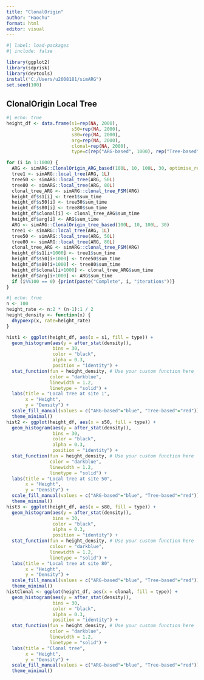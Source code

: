 ```yaml
---
title: "ClonalOrigin"
author: "Haochu"
format: html
editor: visual
---
```


```r
#| label: load-packages
#| include: false

library(ggplot2)
library(sdprisk)
library(devtools)
install("C:/Users/u2008181/simARG")
set.seed(100)
```

## ClonalOrigin Local Tree

```r
#| echo: true
height_df <- data.frame(s1=rep(NA, 2000),
                        s50=rep(NA, 2000),
                        s80=rep(NA, 2000),
                        arg=rep(NA, 2000),
                        clonal=rep(NA, 2000),
                        type=c(rep("ARG-based", 1000), rep("Tree-based", 1000)))

for (i in 1:1000) {
  ARG <- simARG::ClonalOrigin_ARG_based(100L, 10, 100L, 30, optimise_recomb=TRUE)
  tree1 <- simARG::local_tree(ARG, 1L)
  tree50 <- simARG::local_tree(ARG, 50L)
  tree80 <- simARG::local_tree(ARG, 80L)
  clonal_tree_ARG <- simARG::clonal_tree_FSM(ARG)
  height_df$s1[i] <- tree1$sum_time
  height_df$s50[i] <- tree50$sum_time
  height_df$s80[i] <- tree80$sum_time
  height_df$clonal[i] <- clonal_tree_ARG$sum_time
  height_df$arg[i] <- ARG$sum_time
  ARG <- simARG::ClonalOrigin_tree_based(100L, 10, 100L, 30)
  tree1 <- simARG::local_tree(ARG, 1L)
  tree50 <- simARG::local_tree(ARG, 50L)
  tree80 <- simARG::local_tree(ARG, 80L)
  clonal_tree_ARG <- simARG::clonal_tree_FSM(ARG)
  height_df$s1[i+1000] <- tree1$sum_time
  height_df$s50[i+1000] <- tree50$sum_time
  height_df$s80[i+1000] <- tree80$sum_time
  height_df$clonal[i+1000] <- clonal_tree_ARG$sum_time
  height_df$arg[i+1000] <- ARG$sum_time
  if (i%%100 == 0) {print(paste("Complete", i, "iterations"))}
}
```

```r
#| echo: true
n <- 100
height_rate <- n:2 * (n-1):1 / 2
height_density <- function(x) {
  dhypoexp(x, rate=height_rate)
}

hist1 <- ggplot(height_df, aes(x = s1, fill = type)) +
  geom_histogram(aes(y = after_stat(density)),
                 bins = 30,
                 color = "black",
                 alpha = 0.3,
                 position = "identity") +
  stat_function(fun = height_density, # Use your custom function here
                color = "darkblue",
                linewidth = 1.2,
                linetype = "solid") +
  labs(title = "Local tree at site 1",
       x = "Height",
       y = "Density") +
  scale_fill_manual(values = c("ARG-based"="blue", "Tree-based"="red")) +
  theme_minimal()
hist2 <- ggplot(height_df, aes(x = s50, fill = type)) +
  geom_histogram(aes(y = after_stat(density)),
                 bins = 30,
                 color = "black",
                 alpha = 0.3,
                 position = "identity") +
  stat_function(fun = height_density, # Use your custom function here
                color = "darkblue",
                linewidth = 1.2,
                linetype = "solid") +
  labs(title = "Local tree at site 50",
       x = "Height",
       y = "Density") +
  scale_fill_manual(values = c("ARG-based"="blue", "Tree-based"="red")) +
  theme_minimal()
hist3 <- ggplot(height_df, aes(x = s80, fill = type)) +
  geom_histogram(aes(y = after_stat(density)),
                 bins = 30,
                 color = "black",
                 alpha = 0.3,
                 position = "identity") +
  stat_function(fun = height_density, # Use your custom function here
                colour = "darkblue",
                linewidth = 1.2,
                linetype = "solid") +
  labs(title = "Local tree at site 80",
       x = "Height",
       y = "Density") +
  scale_fill_manual(values = c("ARG-based"="blue", "Tree-based"="red")) +
  theme_minimal()
histClonal <- ggplot(height_df, aes(x = clonal, fill = type)) +
  geom_histogram(aes(y = after_stat(density)),
                 bins = 30,
                 color = "black",
                 alpha = 0.3,
                 position = "identity") +
  stat_function(fun = height_density, # Use your custom function here
                color = "darkblue",
                linewidth = 1.2,
                linetype = "solid") +
  labs(title = "Clonal tree",
       x = "Height",
       y = "Density") +
  scale_fill_manual(values = c("ARG-based"="blue", "Tree-based"="red")) +
  theme_minimal()
```
